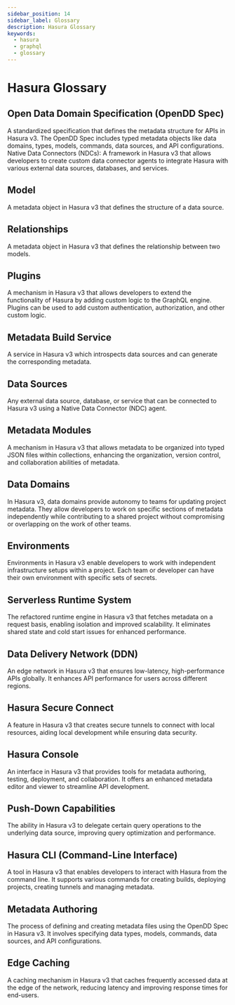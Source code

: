 ```yaml
---
sidebar_position: 14
sidebar_label: Glossary
description: Hasura Glossary
keywords:
  - hasura
  - graphql
  - glossary
---
```


# Hasura Glossary

## Open Data Domain Specification (OpenDD Spec)
A standardized specification that defines the metadata structure for APIs in Hasura v3. The OpenDD Spec includes typed
metadata objects like data domains, types, models, commands, data sources, and API configurations. Native Data
Connectors (NDCs): A framework in Hasura v3 that allows developers to create custom data connector agents to
integrate Hasura with various external data sources, databases, and services.

## Model
A metadata object in Hasura v3 that defines the structure of a data source.

## Relationships
A metadata object in Hasura v3 that defines the relationship between two models.

## Plugins
A mechanism in Hasura v3 that allows developers to extend the functionality of Hasura by adding custom logic to the
GraphQL engine. Plugins can be used to add custom authentication, authorization, and other custom logic.

## Metadata Build Service
A service in Hasura v3 which introspects data sources and can generate the corresponding metadata.

[//]: # (## LSP)

## Data Sources
Any external data source, database, or service that can be connected to Hasura v3 using a Native Data
Connector (NDC) agent.

## Metadata Modules
A mechanism in Hasura v3 that allows metadata to be organized into typed JSON files within collections, enhancing
the organization, version control, and collaboration abilities of metadata.

## Data Domains
In Hasura v3, data domains provide autonomy to teams for updating project metadata. They allow developers
to work on specific sections of metadata independently while contributing to a shared project without compromising
or overlapping on the work of other teams.

## Environments
Environments in Hasura v3 enable developers to work with independent infrastructure setups within a project. Each
team or developer can have their own environment with specific sets of secrets.

## Serverless Runtime System
The refactored runtime engine in Hasura v3 that fetches metadata on a request basis, enabling isolation and improved
scalability. It eliminates shared state and cold start issues for enhanced performance.

## Data Delivery Network (DDN)
An edge network in Hasura v3 that ensures low-latency, high-performance APIs globally. It enhances API performance
for users across different regions.

## Hasura Secure Connect
A feature in Hasura v3 that creates secure tunnels to connect with local resources, aiding local development while
ensuring data security.

## Hasura Console
An interface in Hasura v3 that provides tools for metadata authoring, testing, deployment, and collaboration. It
offers an enhanced metadata editor and viewer to streamline API development.

## Push-Down Capabilities
The ability in Hasura v3 to delegate certain query operations to the underlying data source, improving query
optimization and performance.

## Hasura CLI (Command-Line Interface)
A tool in Hasura v3 that enables developers to interact with Hasura from the command line. It supports various
commands for creating builds, deploying projects, creating tunnels and managing metadata.

## Metadata Authoring
The process of defining and creating metadata files using the OpenDD Spec in Hasura v3. It involves specifying data
types, models, commands, data sources, and API configurations.

## Edge Caching
A caching mechanism in Hasura v3 that caches frequently accessed data at the edge of the network, reducing latency
and improving response times for end-users.
